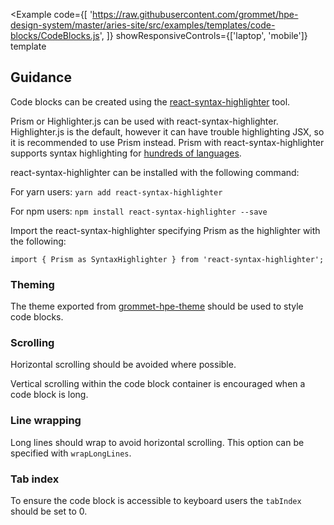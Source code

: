 
<Example
  code={[
    'https://raw.githubusercontent.com/grommet/hpe-design-system/master/aries-site/src/examples/templates/code-blocks/CodeBlocks.js',
  ]}
  showResponsiveControls={['laptop', 'mobile']}
  template
>
  <CodeBlockExample />
</Example>

## Guidance

Code blocks can be created using the [react-syntax-highlighter](https://github.com/react-syntax-highlighter/react-syntax-highlighter) tool.

Prism or Highlighter.js can be used with react-syntax-highlighter. Highlighter.js is the default, however it can have trouble highlighting JSX, so it is recommended to use Prism instead.
Prism with react-syntax-highlighter supports syntax highlighting for [hundreds of languages](https://github.com/react-syntax-highlighter/react-syntax-highlighter/blob/master/AVAILABLE_LANGUAGES_PRISM.MD).

react-syntax-highlighter can be installed with the following command:

For yarn users: `yarn add react-syntax-highlighter`

For npm users: `npm install react-syntax-highlighter --save`

Import the react-syntax-highlighter specifying Prism as the highlighter with the following:

`import { Prism as SyntaxHighlighter } from 'react-syntax-highlighter';`

### Theming

The theme exported from [grommet-hpe-theme](https://raw.githubusercontent.com/grommet/grommet-theme-hpe/master/src/js/themes/prism.js) should be used to style code blocks.

### Scrolling

Horizontal scrolling should be avoided where possible.

Vertical scrolling within the code block container is encouraged when a code block is long.

### Line wrapping

Long lines should wrap to avoid horizontal scrolling. This option can be specified with `wrapLongLines`.

### Tab index

To ensure the code block is accessible to keyboard users the `tabIndex` should be set to 0.
